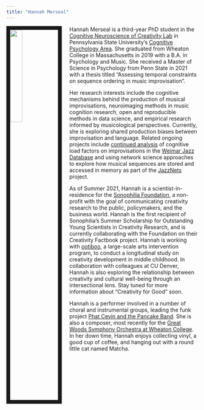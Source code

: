 ```yaml
---
title: "Hannah Merseal"
---
```


<img src = "images/Hannah_Picture.jpg" style="width:25%; border:10px solid; margin-right: 20px" align="left">

Hannah Merseal is a third-year PhD student in the [Cognitive Neuroscience of Creativity Lab](https://beatylab.la.psu.edu/) in Pennsylvania State University's [Cognitive Psychology Area](https://psych.la.psu.edu/graduate/program-areas/cognitive). She graduated from Wheaton College in Massachusetts in 2019 with a B.A. in Psychology and Music. She received a Master of Science in Psychology from Penn State in 2021 with a thesis titled "Assessing temporal constraints on sequence ordering in music improvisation".

Her research interests include the cognitive mechanisms behind the production of musical improvisations, neuroimaging methods in music cognition research, open and reproducible methods in data science, and empirical research informed by musicological perspectives. Currently, she is exploring shared production biases between improvisation and language. Related ongoing projects include [continued analysis](https://github.com/hannah-merseal/easy_first) of cognitive load factors on improvisations in the [Weimar Jazz Database](https://jazzomat.hfm-weimar.de/dbformat/dboverview.html) and using network science approaches to explore how musical sequences are stored and accessed in memory as part of the [JazzNets](https://github.com/hannah-merseal/jazznets) project.

As of Summer 2021, Hannah is a scientist-in-residence for the [Sonophilia Foundation](https://www.sonophilia.com), a non-profit with the goal of communicating creativity research to the public, policymakers, and the business world. Hannah is the first recipient of Sonophilia's Summer Scholarship for Outstanding Young Scientists in Creativity Research, and is currently collaborating with the Foundation on their Creativity Factbook project. Hannah is working with [ootiboo](https://www.ootiboo.com/), a large-scale arts intervention program, to conduct a longitudinal study on creativity development in middle childhood. In collaboration with colleagues at CU Denver, Hannah is also exploring the relationship between creativity and cultural well-being through an intersectional lens. Stay tuned for more information about "Creativity for Good" soon.

Hannah is a performer involved in a number of choral and instrumental groups, leading the funk project [Phat Cevin and the Pancake Band](https://www.youtube.com/watch?v=gsPICTCBVWY). She is also a composer, most recently for the [Great Woods Symphony Orchestra at Wheaton College](https://youtu.be/lduWI3GpodI?t=208). In her down time, Hannah enjoys collecting vinyl, a good cup of coffee, and hanging out with a round little cat named Matcha.


